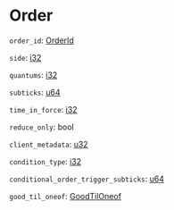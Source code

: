 # Order

`order_id`: [OrderId]

`side`: [i32]

`quantums`: [i32]

`subticks`: [u64]

`time_in_force`: [i32]

`reduce_only`: bool

`client_metadata`: [u32]

`condition_type`: [i32]

`conditional_order_trigger_subticks`: [u64]

`good_til_oneof`: [GoodTilOneof]

[OrderId]: /types/order_id
[i32]: /types/i32
[u32]: /types/u32
[u64]: /types/u64
[GoodTilOneof]: /types/good_til_oneof
